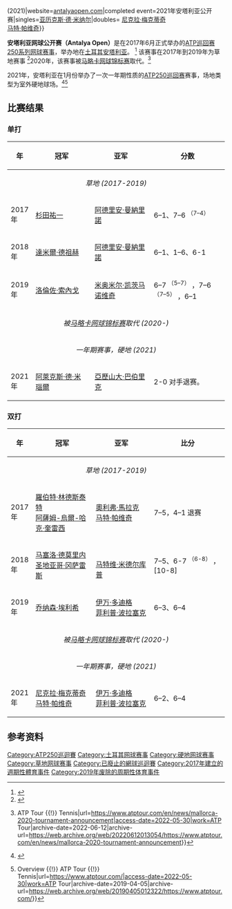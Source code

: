 {{Infobox tennis tournament|name=Antalya Open<br/>安塔利亚网球公开赛|current=|founded={{start date and age|df=yes|2017}}|ended=2021|tour=[[ATP巡回赛|ATP巡回赛]]|city=[[安塔利亚省|安塔利亚省]] {{link-en|贝莱克|Belek}}|country=[[土耳其|土耳其]]|venue=Kaya Palazzo Belek|category=[[ATP世界巡回赛250系列赛事|ATP世界巡回赛250系列赛事]]|surface=草地 (2017–2019) <br> 硬地 (2021–)|draw=单打32/ 资格赛 24/ 双打 16|prize money={{€|361,800|link=yes}} (2021)|website=[http://www.antalyaopen.com antalyaopen.com]|completed event=2021年安塔利亚公开赛|singles={{Flagicon|AUS}}[[阿萊克斯·德·米瑙爾|亚历克斯·德·米纳尔]]|doubles={{Flagicon|CRO}} [[尼克拉·梅克蒂奇|尼克拉·梅克蒂奇]]<br/>{{Flagicon|CRO}} [[马特·帕维奇|马特·帕维奇]]}}


'''安塔利亚网球公开赛（Antalya Open）'''是在2017年6月正式举办的[[ATP世界巡回赛250系列赛事|ATP巡回赛250系列网球赛事]]，举办地在[[土耳其|土耳其]][[安塔利亚|安塔利亚]]。 <ref>{{Cite web|title=Antalya'da ATP Çim Kort Turnuvası Heyecanı 2017'de Başlayacak|url=https://www.haberler.com/antalya-da-atp-cim-kort-turnuvasi-heyecani-2017-de-8442075-haberi/|accessdate=2017-05-15|date=2016-05-16|publisher=Haberler.com|archive-date=2016-05-20|archive-url=https://web.archive.org/web/20160520031113/https://www.haberler.com/antalya-da-atp-cim-kort-turnuvasi-heyecani-2017-de-8442075-haberi/|dead-url=no}}</ref> 该赛事在2017年到2019年为草地赛事 <ref>{{Cite web|title=Antalya Open, nuevo torneo sobre hierba en la gira ATP - Tennis Life Magazine México|url=http://www.tennislife.com.mx/drop-shots/5525-antalya-open-nuevo-torneo-sobre-hierba-en-la-gira-atp|accessdate=2017-05-15|author=Categoría: Drop Shots|date=2016-05-16|publisher=Tennislife.com.mx|archive-date=2017-12-12|archive-url=https://web.archive.org/web/20171212141003/http://www.tennislife.com.mx/drop-shots/5525-antalya-open-nuevo-torneo-sobre-hierba-en-la-gira-atp|dead-url=no}}</ref>2020年，该赛事被[[马略卡网球锦标赛|马略卡网球锦标赛]]取代。<ref>{{Cite web|title=Mallorca To Host ATP Grass-Court Tournament From 2020 {{!}} ATP Tour {{!}} Tennis|url=https://www.atptour.com/en/news/mallorca-2020-tournament-announcement|access-date=2022-05-30|work=ATP Tour|archive-date=2022-06-12|archive-url=https://web.archive.org/web/20220612013054/https://www.atptour.com/en/news/mallorca-2020-tournament-announcement}}</ref>

2021年，安塔利亚在1月份举办了一次一年期性质的[[ATP250巡回赛|ATP250巡回赛]]赛事，场地类型为室外硬地球场。<ref>{{Cite web|title=ATP Announces Updated Start To 2021 Calendar|url=https://www.atptour.com/en/news/atp-announces-updated-start-to-2021-calendar|date=16 December 2020|work=ATP Tour|access-date=2021-03-03|archive-date=2021-01-26|archive-url=https://web.archive.org/web/20210126073952/https://www.atptour.com/en/news/atp-announces-updated-start-to-2021-calendar|dead-url=no}}</ref><ref>{{Cite web|title=Antalya {{!}} Overview {{!}} ATP Tour {{!}} Tennis|url=https://www.atptour.com/|access-date=2022-05-30|work=ATP Tour|archive-date=2019-04-05|archive-url=https://web.archive.org/web/20190405012322/https://www.atptour.com/}}</ref>

== 比赛结果 ==

=== 单打 ===
{| class="wikitable" style=font-size:85%
!年
! width="200" |冠军
! width="200" |亚军
! width="250" |分数
|-bgcolor=#d4f1c5
|colspan="4" style="text-align:center"|''草地 (2017-2019)''
|-
|2017年
|{{Flagicon|JPN}}[[杉田祐一|杉田祐一]]
|{{Flagicon|FRA}}[[阿德里安·曼納里諾|阿德里安·曼納里諾]]
| 6–1、7–6 <sup>（7–4）</sup>
|-
| 2018年
|{{Flagicon|BIH}}[[達米爾·德祖赫|達米爾·德祖赫]]
|{{Flagicon|FRA}}[[阿德里安·曼納里諾|阿德里安·曼納里諾]]
| 6–1、1–6、6-1
|-
| 2019年
|{{Flagicon|ITA}}[[洛倫佐·索內戈|洛倫佐·索內戈]]
|{{Flagicon|SRB}} [[米奥米尔·凯茨马诺维奇|米奥米尔·凯茨马诺维奇]]
|6–7 <sup>（5–7）</sup> ，7–6 <sup>（7–5）</sup> ，6–1
|-
|colspan="4" style="text-align:center;"| ''被[[马略卡网球锦标赛|马略卡网球锦标赛]]取代 (2020-)''
|-bgcolor="CCCCFF"
|colspan="4" style="text-align:center"|''一年期赛事，硬地 (2021)''
|-
|2021年
|{{Flagicon|AUS}}[[阿萊克斯·德·米瑙爾|阿萊克斯·德·米瑙爾]]
|{{Flagicon|KAZ}}[[亞歷山大·巴伯里克|亞歷山大·巴伯里克]]
| 2-0 对手退赛。
|}

=== 双打 ===
{| class="wikitable" style=font-size:85%
!年
! width="200" |冠军
! width="200" |亚军
! width="250" |比分
|-bgcolor=#d4f1c5
|colspan="4" style="text-align:center"|''草地 (2017-2019)''
|-
|2017年
|{{Flagicon|SWE}}[[羅伯特·林德斯泰特|羅伯特·林德斯泰特]]<br />{{Flagicon|PAK}}[[阿薩姆-烏爾-哈克·奎雷西|阿薩姆-烏爾-哈克·奎雷西]]
|{{Flagicon|AUT}}[[奧利弗·馬拉克|奧利弗·馬拉克]]<br />{{Flagicon|CRO}} [[马特·帕维奇|马特·帕维奇]]
|7–5，4–1 退赛
|-
| 2018年
|{{Flagicon|BRA}} [[马塞洛·德莫里内|马塞洛·德莫里内]]<br />{{Flagicon|MEX}}[[聖地亞哥·岡薩雷斯_(網球運動員)|圣地亚哥·冈萨雷斯]]
|{{Flagicon|NED}} {{link-en|桑德尔·阿兰德斯|Sander Arends}}<br/>{{Flagicon|NED}} [[马特维·米德尔库普|马特维·米德尔库普]]
| 7–5、6-7 <sup>（6-8）</sup> ，[10-8]
|-
| 2019年
|{{Flagicon|ISR}}[[乔纳森·埃利希|乔纳森·埃利希]]<br />{{Flagicon|NZL}} {{link-en|阿提姆·西塔克|Artem Sitak}}
|{{Flagicon|CRO}}[[伊万·多迪格|伊万·多迪格]]<br />{{Flagicon|SVK}}[[菲利普·波拉塞克|菲利普·波拉塞克]]
| 6–3、6–4
|-
|colspan="4" style="text-align:center;"| ''被[[马略卡网球锦标赛|马略卡网球锦标赛]]取代 (2020-)''
|-bgcolor="CCCCFF"
|colspan="4" style="text-align:center"|''一年期赛事，硬地 (2021)''
|-
|2021年
|{{Flagicon|CRO}} [[尼克拉·梅克蒂奇|尼克拉·梅克蒂奇]]<br/>{{Flagicon|CRO}} [[马特·帕维奇|马特·帕维奇]]
|{{Flagicon|CRO}}[[伊万·多迪格|伊万·多迪格]]<br />{{Flagicon|SVK}}[[菲利普·波拉塞克|菲利普·波拉塞克]]
| 6–2、6–4
|}

==参考资料==
{{reflist}}
{{ATP250巡回赛}}

[[Category:ATP250巡迴賽|Category:ATP250巡迴賽]]
[[Category:土耳其网球赛事|Category:土耳其网球赛事]]
[[Category:硬地网球赛事|Category:硬地网球赛事]]
[[Category:草地网球赛事|Category:草地网球赛事]]
[[Category:已廢止的網球巡迴賽|Category:已廢止的網球巡迴賽]]
[[Category:2017年建立的週期性體育事件|Category:2017年建立的週期性體育事件]]
[[Category:2019年废除的周期性体育事件|Category:2019年废除的周期性体育事件]]
